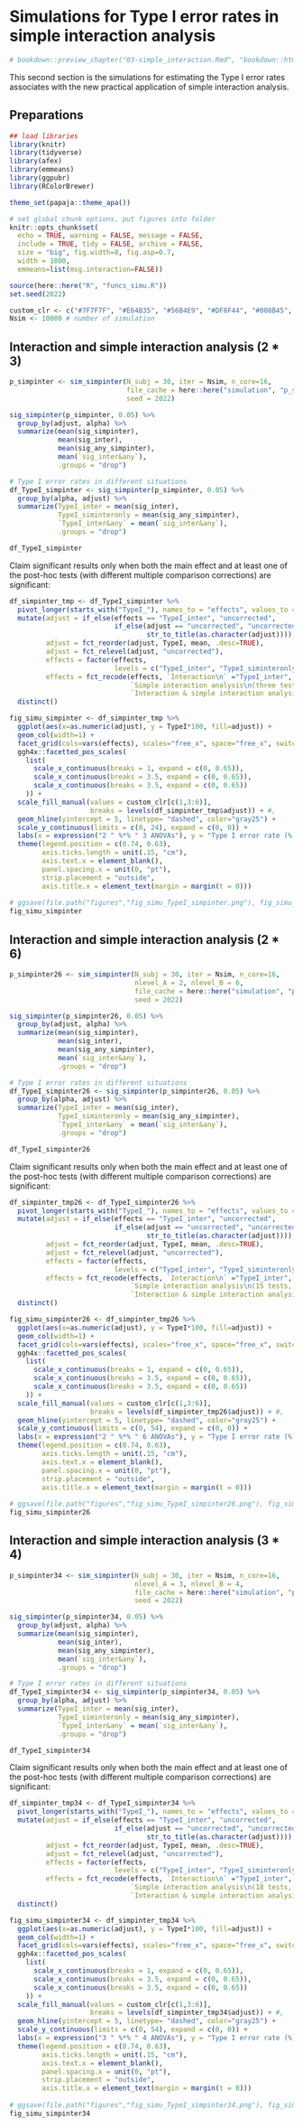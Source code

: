 
# Simulations for Type I error rates in simple interaction analysis

```r
# bookdown::preview_chapter("03-simple_interaction.Rmd", "bookdown::html_document2") 
```

This second section is the simulations for estimating the Type I error rates associates with the new practical application of simple interaction analysis.  

## Preparations

```r
## load libraries
library(knitr)
library(tidyverse)
library(afex)
library(emmeans)
library(ggpubr)
library(RColorBrewer)

theme_set(papaja::theme_apa())

# set global chunk options, put figures into folder
knitr::opts_chunk$set(
  echo = TRUE, warning = FALSE, message = FALSE, 
  include = TRUE, tidy = FALSE, archive = FALSE,
  size = "big", fig.width=8, fig.asp=0.7, 
  width = 1800,
  emmeans=list(msg.interaction=FALSE))

source(here::here("R", "funcs_simu.R"))
set.seed(2022)
```

```r
custom_clr <- c("#7F7F7F", "#E64B35", "#56B4E9", "#DF8F44", "#008B45", "#925E9F", "#415384", "#000000")
Nsim <- 10000 # number of simulation
```

## Interaction and simple interaction analysis (2 * 3)

```r
p_simpinter <- sim_simpinter(N_subj = 30, iter = Nsim, n_core=16, 
                             file_cache = here::here("simulation", "p_simpinter.rds"),
                             seed = 2022)
```


```r
sig_simpinter(p_simpinter, 0.05) %>% 
  group_by(adjust, alpha) %>% 
  summarize(mean(sig_simpinter),
            mean(sig_inter),
            mean(sig_any_simpinter),
            mean(`sig_inter&any`),
            .groups = "drop")
```

```r
# Type I error rates in different situations
df_TypeI_simpinter <- sig_simpinter(p_simpinter, 0.05) %>% 
  group_by(alpha, adjust) %>% 
  summarize(TypeI_inter = mean(sig_inter),
            TypeI_siminteronly = mean(sig_any_simpinter),
            `TypeI_inter&any` = mean(`sig_inter&any`), 
            .groups = "drop")

df_TypeI_simpinter
```

Claim significant results only when both the main effect and at least one of the post-hoc tests (with different multiple comparison corrections) are significant:

```r
df_simpinter_tmp <- df_TypeI_simpinter %>% 
  pivot_longer(starts_with("TypeI_"), names_to = "effects", values_to = "TypeI") %>% 
  mutate(adjust = if_else(effects == "TypeI_inter", "uncorrected", 
                          if_else(adjust == "uncorrected", "uncorrected", 
                                  str_to_title(as.character(adjust)))),
         adjust = fct_reorder(adjust, TypeI, mean, .desc=TRUE),
         adjust = fct_relevel(adjust, "uncorrected"),
         effects = factor(effects, 
                          levels = c("TypeI_inter", "TypeI_siminteronly", "TypeI_inter&any")),
         effects = fct_recode(effects, `Interaction\n` ="TypeI_inter", 
                              `Simple interaction analysis\n(three tests, FWER)`="TypeI_siminteronly", 
                              `Interaction & simple interaction analysis\nwith three tests (CBER)`="TypeI_inter&any")) %>% 
  distinct() 

fig_simu_simpinter <- df_simpinter_tmp %>% 
  ggplot(aes(x=as.numeric(adjust), y = TypeI*100, fill=adjust)) + 
  geom_col(width=1) +   
  facet_grid(cols=vars(effects), scales="free_x", space="free_x", switch="x")+
  ggh4x::facetted_pos_scales(
    list(
      scale_x_continuous(breaks = 1, expand = c(0, 0.65)),
      scale_x_continuous(breaks = 3.5, expand = c(0, 0.65)),
      scale_x_continuous(breaks = 3.5, expand = c(0, 0.65))
    )) + 
  scale_fill_manual(values = custom_clr[c(1,3:6)],
                    breaks = levels(df_simpinter_tmp$adjust)) + #,  
  geom_hline(yintercept = 5, linetype= "dashed", color="gray25") +
  scale_y_continuous(limits = c(0, 24), expand = c(0, 0)) +
  labs(x = expression("2 " %*% " 3 ANOVAs"), y = "Type I error rate (%)", fill = "") +
  theme(legend.position = c(0.74, 0.63),
        axis.ticks.length = unit(.15, "cm"),
        axis.text.x = element_blank(),
        panel.spacing.x = unit(0, "pt"),
        strip.placement = "outside",
        axis.title.x = element_text(margin = margin(t = 0)))
  
# ggsave(file.path("figures","fig_simu_TypeI_simpinter.png"), fig_simu_simpinter, width = 8, height = 5.6)
fig_simu_simpinter
```


## Interaction and simple interaction analysis (2 * 6)

```r
p_simpinter26 <- sim_simpinter(N_subj = 30, iter = Nsim, n_core=16, 
                               nlevel_A = 2, nlevel_B = 6,
                               file_cache = here::here("simulation", "p_simpinter26.rds"),
                               seed = 2022)
```


```r
sig_simpinter(p_simpinter26, 0.05) %>% 
  group_by(adjust, alpha) %>% 
  summarize(mean(sig_simpinter),
            mean(sig_inter),
            mean(sig_any_simpinter),
            mean(`sig_inter&any`),
            .groups = "drop")
```

```r
# Type I error rates in different situations
df_TypeI_simpinter26 <- sig_simpinter(p_simpinter26, 0.05) %>% 
  group_by(alpha, adjust) %>% 
  summarize(TypeI_inter = mean(sig_inter),
            TypeI_siminteronly = mean(sig_any_simpinter),
            `TypeI_inter&any` = mean(`sig_inter&any`), 
            .groups = "drop")

df_TypeI_simpinter26
```

Claim significant results only when both the main effect and at least one of the post-hoc tests (with different multiple comparison corrections) are significant:

```r
df_simpinter_tmp26 <- df_TypeI_simpinter26 %>% 
  pivot_longer(starts_with("TypeI_"), names_to = "effects", values_to = "TypeI") %>% 
  mutate(adjust = if_else(effects == "TypeI_inter", "uncorrected", 
                          if_else(adjust == "uncorrected", "uncorrected", 
                                  str_to_title(as.character(adjust)))),
         adjust = fct_reorder(adjust, TypeI, mean, .desc=TRUE),
         adjust = fct_relevel(adjust, "uncorrected"),
         effects = factor(effects, 
                          levels = c("TypeI_inter", "TypeI_siminteronly", "TypeI_inter&any")),
         effects = fct_recode(effects, `Interaction\n` ="TypeI_inter", 
                              `Simple interaction analysis\n(15 tests, FWER)`="TypeI_siminteronly", 
                              `Interaction & simple interaction analysis\nwith 15 tests (CBER)`="TypeI_inter&any")) %>% 
  distinct() 

fig_simu_simpinter26 <- df_simpinter_tmp26 %>% 
  ggplot(aes(x=as.numeric(adjust), y = TypeI*100, fill=adjust)) + 
  geom_col(width=1) +   
  facet_grid(cols=vars(effects), scales="free_x", space="free_x", switch="x")+
  ggh4x::facetted_pos_scales(
    list(
      scale_x_continuous(breaks = 1, expand = c(0, 0.65)),
      scale_x_continuous(breaks = 3.5, expand = c(0, 0.65)),
      scale_x_continuous(breaks = 3.5, expand = c(0, 0.65))
    )) + 
  scale_fill_manual(values = custom_clr[c(1,3:6)],
                    breaks = levels(df_simpinter_tmp26$adjust)) + #,  
  geom_hline(yintercept = 5, linetype= "dashed", color="gray25") +
  scale_y_continuous(limits = c(0, 54), expand = c(0, 0)) +
  labs(x = expression("2 " %*% " 6 ANOVAs"), y = "Type I error rate (%)", fill = "") +
  theme(legend.position = c(0.74, 0.63),
        axis.ticks.length = unit(.15, "cm"),
        axis.text.x = element_blank(),
        panel.spacing.x = unit(0, "pt"),
        strip.placement = "outside",
        axis.title.x = element_text(margin = margin(t = 0)))
  
# ggsave(file.path("figures","fig_simu_TypeI_simpinter26.png"), fig_simu_simpinter26, width = 8, height = 5.6)
fig_simu_simpinter26
```


## Interaction and simple interaction analysis (3 * 4)

```r
p_simpinter34 <- sim_simpinter(N_subj = 30, iter = Nsim, n_core=16, 
                               nlevel_A = 3, nlevel_B = 4,
                               file_cache = here::here("simulation", "p_simpinter34.rds"),
                               seed = 2022)
```


```r
sig_simpinter(p_simpinter34, 0.05) %>% 
  group_by(adjust, alpha) %>% 
  summarize(mean(sig_simpinter),
            mean(sig_inter),
            mean(sig_any_simpinter),
            mean(`sig_inter&any`),
            .groups = "drop")
```

```r
# Type I error rates in different situations
df_TypeI_simpinter34 <- sig_simpinter(p_simpinter34, 0.05) %>% 
  group_by(alpha, adjust) %>% 
  summarize(TypeI_inter = mean(sig_inter),
            TypeI_siminteronly = mean(sig_any_simpinter),
            `TypeI_inter&any` = mean(`sig_inter&any`), 
            .groups = "drop")

df_TypeI_simpinter34
```

Claim significant results only when both the main effect and at least one of the post-hoc tests (with different multiple comparison corrections) are significant:

```r
df_simpinter_tmp34 <- df_TypeI_simpinter34 %>% 
  pivot_longer(starts_with("TypeI_"), names_to = "effects", values_to = "TypeI") %>% 
  mutate(adjust = if_else(effects == "TypeI_inter", "uncorrected", 
                          if_else(adjust == "uncorrected", "uncorrected", 
                                  str_to_title(as.character(adjust)))),
         adjust = fct_reorder(adjust, TypeI, mean, .desc=TRUE),
         adjust = fct_relevel(adjust, "uncorrected"),
         effects = factor(effects, 
                          levels = c("TypeI_inter", "TypeI_siminteronly", "TypeI_inter&any")),
         effects = fct_recode(effects, `Interaction\n` ="TypeI_inter", 
                              `Simple interaction analysis\n(18 tests, FWER)`="TypeI_siminteronly", 
                              `Interaction & simple interaction analysis\nwith 18 tests (CBER)`="TypeI_inter&any")) %>% 
  distinct() 

fig_simu_simpinter34 <- df_simpinter_tmp34 %>% 
  ggplot(aes(x=as.numeric(adjust), y = TypeI*100, fill=adjust)) + 
  geom_col(width=1) +   
  facet_grid(cols=vars(effects), scales="free_x", space="free_x", switch="x")+
  ggh4x::facetted_pos_scales(
    list(
      scale_x_continuous(breaks = 1, expand = c(0, 0.65)),
      scale_x_continuous(breaks = 3.5, expand = c(0, 0.65)),
      scale_x_continuous(breaks = 3.5, expand = c(0, 0.65))
    )) + 
  scale_fill_manual(values = custom_clr[c(1,3:6)],
                    breaks = levels(df_simpinter_tmp34$adjust)) + #,  
  geom_hline(yintercept = 5, linetype= "dashed", color="gray25") +
  scale_y_continuous(limits = c(0, 54), expand = c(0, 0)) +
  labs(x = expression("3 " %*% " 4 ANOVAs"), y = "Type I error rate (%)", fill = "") +
  theme(legend.position = c(0.74, 0.63),
        axis.ticks.length = unit(.15, "cm"),
        axis.text.x = element_blank(),
        panel.spacing.x = unit(0, "pt"),
        strip.placement = "outside",
        axis.title.x = element_text(margin = margin(t = 0)))
  
# ggsave(file.path("figures","fig_simu_TypeI_simpinter34.png"), fig_simu_simpinter34, width = 8, height = 5.6)
fig_simu_simpinter34
```


